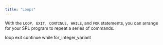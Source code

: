 ```yaml
---
title: "Loops"
---
```


<div id="loops" class="registered_link"></div>


With the `LOOP, EXIT, CONTINUE, WHILE`, and `FOR` statements, you can arrange for your SPL program to repeat a series of commands.

<div class="toctree" maxdepth="3">

loop exit continue while for\_integer\_variant

</div>
